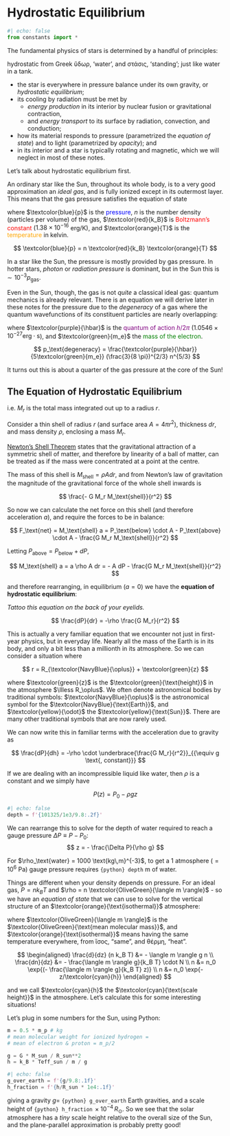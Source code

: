 # Hydrostatic Equilibrium
```python
#| echo: false
from constants import *
```

<!-- Tufte format from https://quarto-dev.github.io/quarto-gallery/page-layout/tufte.html  -->
The fundamental physics of stars is determined by a handful of principles: 

::: column-margin
hydrostatic from Greek ὕδωρ, 'water', and στάσις, 'standing'; just like water in a tank.
:::
- the star is everywhere in pressure balance under its own gravity, or *hydrostatic equilibrium*; 
- its cooling by radiation must be met by 
    - *energy production* in its interior by nuclear fusion or gravitational contraction, 
    - and *energy transport* to its surface by radiation, convection, and conduction; 
- how its material responds to pressure (parametrized the *equation of state*) and to light (parametrized by *opacity*); and
- in its interior and a star is typically rotating and magnetic, which we will neglect in most of these notes.

Let's talk about hydrostatic equilibrium first.

An ordinary star like the Sun, throughout its whole body, is to a very good approximation an *ideal gas*, and is fully ionized except in its outermost layer. This means that the gas pressure satisfies the equation of state

::: column-margin
where $\textcolor{blue}{p}$ is the <font color='blue'>pressure</font>, $n$ is the number density (particles per volume) of the gas, $\textcolor{red}{k_B}$ is <font color='red'>Boltzmann's constant</font> ($1.38\times10^{-16}$ erg/K), and $\textcolor{orange}{T}$ is the <font color='orange'>temperature</font> in kelvin.
:::
$$
\textcolor{blue}{p} = n \textcolor{red}{k_B} \textcolor{orange}{T}
$$


In a star like the Sun, the pressure is mostly provided by gas pressure. In hotter stars, *photon* or *radiation pressure* is dominant, but in the Sun this is $\sim 10^{-3} p_\text{gas}$. 

Even in the Sun, though, the gas is not *quite* a classical ideal gas: quantum mechanics is already relevant. There is an equation we will derive later in these notes for the pressure due to the *degeneracy* of a gas where the quantum wavefunctions of its constituent particles are nearly overlapping: 

::: column-margin
where $\textcolor{purple}{\hbar}$ is the <font color='purple'>quantum of action $h/2\pi$</font> ($1.0546 \times 10^{-27} \text{erg}\cdot\text{s}$), and $\textcolor{green}{m_e}$ the <font color='green'>mass of the electron</font>.
:::
$$
p_\text{degeneracy} = \frac{\textcolor{purple}{\hbar}}{5\textcolor{green}{m_e}} (\frac{3}{8 \pi})^{2/3} n^{5/3}
$$

It turns out this is about a quarter of the gas pressure at the core of the Sun! 

## The Equation of Hydrostatic Equilibrium

::: column-margin
i.e. $M_r$ is the total mass integrated out up to a radius $r$.
:::
Consider a thin shell of radius $r$ (and surface area $A = 4\pi r^2$), thickness $dr$, and mass density $\rho$, enclosing a mass $M_r$. 

::: column-margin
[Newton's Shell Theorem](https://en.wikipedia.org/wiki/Shell_theorem) states that the gravitational attraction of a symmetric shell of matter, and therefore by linearity of a ball of matter, can be treated as if the mass were concentrated at a point at the centre. 
:::
The mass of this shell is $M_\text{shell} = \rho A dr$, and from Newton's law of gravitation the magnitude of the gravitational force of the whole shell inwards is 

$$ 
\frac{- G M_r M_\text{shell}}{r^2}
$$

So now we can calculate the net force on this shell (and therefore acceleration $a$), and require the forces to be in balance:

$$
F_\text{net} = M_\text{shell} a = P_\text{below} \cdot A - P_\text{above} \cdot A - \frac{G M_r M_\text{shell}}{r^2}
$$

Letting $P_\text{above} = P_\text{below} + dP$, 

$$
M_\text{shell} a = a \rho A dr = - A dP  - \frac{G M_r M_\text{shell}}{r^2}
$$

and therefore rearranging, in equilibrium ($a = 0$) we have the __equation of hydrostatic equilibrium__:

::: column-margin
*Tattoo this equation on the back of your eyelids.*
:::
$$ 
\frac{dP}{dr} = -\rho \frac{G M_r}{r^2}
$$

<!-- Now we explain in relation to the Earth: 

- pressure under the sea
    - calculate 10m in the (incompressible) water = 1 atmosphere
- atmospheric lapse rate
    - illustrate with figure showing 322.5m Q1 tower, Everest, Kármán line
- plane-parallel solar atmospheric scale height 
-->

This is actually a very familiar equation that we encounter not just in first-year physics, but in everyday life. Nearly all the mass of the Earth is in its body, and only a bit less than a millionth in its atmosphere. So we can consider a situation where 

$$
r = R_{\textcolor{NavyBlue}{\oplus}} + \textcolor{green}{z}
$$

::: column-margin
where $\textcolor{green}{z}$ is the $\textcolor{green}{\text{height}}$ in the atmosphere $\llless R_\oplus$. We often denote astronomical bodies by traditional symbols: $\textcolor{NavyBlue}{\oplus}$ is the astronomical symbol for the $\textcolor{NavyBlue}{\text{Earth}}$, and $\textcolor{yellow}{\odot}$ the $\textcolor{yellow}{\text{Sun}}$. There are many other traditional symbols that are now rarely used.
:::

We can now write this in familiar terms with the acceleration due to gravity as

$$ 
\frac{dP}{dh} = -\rho \cdot \underbrace{\frac{G M_r}{r^2}}_{{\equiv g \text{, constant}}}
$$

<!-- water -->

If we are dealing with an incompressible liquid like water, then $\rho$ is a constant and we simply have 

$$ 
P(z) = P_0 - \rho g z
$$

```python
#| echo: false
depth = f'{101325/1e3/9.8:.2f}'
```

::: column-margin
We can rearrange this to solve for the depth of water required to reach a gauge pressure $\Delta P \equiv P-P_0$: 
$$
z = - \frac{\Delta P}{\rho g}
$$

For $\rho_\text{water} = 1000 \text{kg\,m}^{-3}$, to get a 1 atmosphere ($=10^6$ Pa) gauge pressure requires `{python} depth` m of water.
:::

Things are different when your density depends on pressure. For an ideal gas, $P = n k_B T$ and $\rho = n \textcolor{OliveGreen}{\langle m \rangle}$ - so we have an *equation of state* that we can use to solve for the vertical structure of an $\textcolor{orange}{\text{isothermal}}$ atmosphere:

::: column-margin
where $\textcolor{OliveGreen}{\langle m \rangle}$ is the $\textcolor{OliveGreen}{\text{mean molecular mass}}$, and $\textcolor{orange}{\text{isothermal}}$ means having the same temperature everywhere, from ἴσος, "same", and θέρμη, "heat".
:::

$$ 
\begin{aligned}
\frac{d}{dz} (n k_B T) &= - \langle m \rangle g n \\
\frac{dn}{dz} &= - \frac{\langle m \rangle g}{k_B T} \cdot N \\ 
n &= n_0 \exp{(- \frac{\langle m \rangle g}{k_B T} z)} \\
n &= n_0 \exp{- z/\textcolor{cyan}{h}}
\end{aligned}
$$ 

and we call 
$\textcolor{cyan}{h}$ the $\textcolor{cyan}{\text{scale height}}$ in the atmosphere. Let's calculate this for some interesting situations!

Let's plug in some numbers for the Sun, using Python:

```python
m = 0.5 * m_p # kg
# mean molecular weight for ionized hydrogen = 
# mean of electron & proton = m_p/2

g = G * M_sun / R_sun**2
h = k_B * Teff_sun / m / g
```

```python
#| echo: false
g_over_earth = f'{g/9.8:.1f}'
h_fraction = f'{h/R_sun * 1e4:.1f}'
```

giving a gravity $g =$ `{python} g_over_earth` Earth gravities, and a scale height of `{python} h_fraction`$\,\times 10^{-4}\,R_\odot$. So we see that the solar atmosphere has a _tiny_ scale height relative to the overall size of the Sun, and the plane-parallel approximation is probably pretty good!


<!-- Then we explain the idea of scaling relations: how do we estimate the central pressure?

- derive idea that Pc / R = rho GM / R^2 
- estimate central mass of the Sun 
- discuss the general idea of scaling relations in this course: 
    - we are going to find relations for R, L, etc
 -->